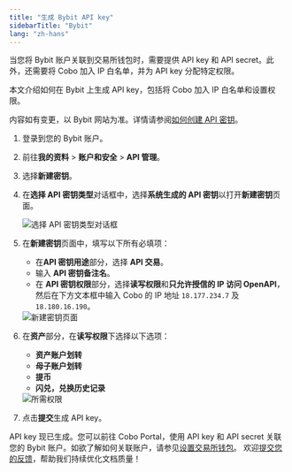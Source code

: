 ```yaml
---
title: "生成 Bybit API key"
sidebarTitle: "Bybit"
lang: "zh-hans"
---
```


当您将 Bybit 账户关联到交易所钱包时，需要提供 API key 和 API secret。此外，还需要将 Cobo 加入 IP 白名单，并为 API key 分配特定权限。

本文介绍如何在 Bybit 上生成 API key，包括将 Cobo 加入 IP 白名单和设置权限。

<Note>内容如有变更，以 Bybit 网站为准。详情请参阅<a href="https://www.bybit.com/zh-MY/help-center/article/How-to-create-your-API-key">如何创建 API 密钥</a>。</Note>

1. 登录到您的 Bybit 账户。
2. 前往**我的资料** > **账户和安全** > **API 管理**。
3. 选择**新建密钥**。
4. 在**选择 API 密钥类型**对话框中，选择**系统生成的 API 密钥**以打开**新建密钥**页面。

    <img src="/cn/images/exchange-wallet/bybit_1.png" className="screenshot_modal" alt="选择 API 密钥类型对话框" />

5. 在**新建密钥**页面中，填写以下所有必填项：

    - 在**API 密钥用途**部分，选择 **API 交易**。
    - 输入 **API 密钥备注名**。
    - 在 **API 密钥权限**部分，选择**读写权限**和**只允许授信的 IP 访问 OpenAPI**，然后在下方文本框中输入 Cobo 的 IP 地址 `18.177.234.7` 及 `18.180.16.190`。
    <img src="/cn/images/exchange-wallet/bybit_2.png" className="screenshot_modal" alt="新建密钥页面" />

6. 在**资产**部分，在**读写权限**下选择以下选项：
    - **资产账户划转**
    - **母子账户划转**
    - **提币**
    - **闪兑，兑换历史记录**

    <img src="/cn/images/exchange-wallet/bybit_3.png" className="screenshot_modal" alt="所需权限" />

7. 点击**提交**生成 API key。

API key 现已生成。您可以前往 Cobo Portal，使用 API key 和 API secret 关联您的 Bybit 账户。如欲了解如何关联账户，请参见[设置交易所钱包](/cn/portal/exchange-wallets/set-up)。 
<Tip>欢迎[提交您的反馈](https://forms.zohopublic.com/cobo/form/DocumentFeedbackForm/formperma/QvLOhxJv1_JMsJ-1dleZ8Itb_7rzN-LtgvsDdxosoVI?referrername=manuals)，帮助我们持续优化文档质量！</Tip>